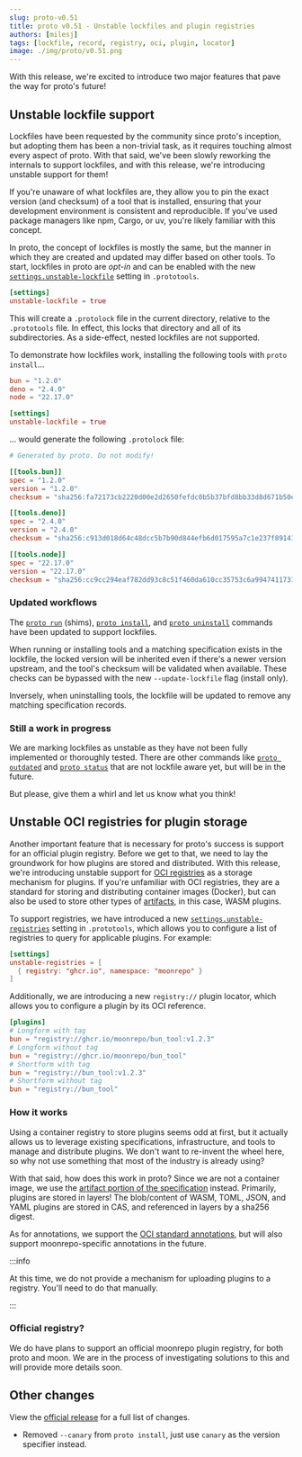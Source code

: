 ```yaml
---
slug: proto-v0.51
title: proto v0.51 - Unstable lockfiles and plugin registries
authors: [milesj]
tags: [lockfile, record, registry, oci, plugin, locator]
image: ./img/proto/v0.51.png
---
```


With this release, we're excited to introduce two major features that pave the way for proto's
future!

<!--truncate-->

## Unstable lockfile support

Lockfiles have been requested by the community since proto's inception, but adopting them has been a
non-trivial task, as it requires touching almost every aspect of proto. With that said, we've been
slowly reworking the internals to support lockfiles, and with this release, we're introducing
unstable support for them!

If you're unaware of what lockfiles are, they allow you to pin the exact version (and checksum) of a
tool that is installed, ensuring that your development environment is consistent and reproducible.
If you've used package managers like npm, Cargo, or uv, you're likely familiar with this concept.

In proto, the concept of lockfiles is mostly the same, but the manner in which they are created and
updated may differ based on other tools. To start, lockfiles in proto are _opt-in_ and can be
enabled with the new [`settings.unstable-lockfile`](/docs/proto/config#unstable-lockfile) setting in
`.prototools`.

```toml title=".prototools"
[settings]
unstable-lockfile = true
```

This will create a `.protolock` file in the current directory, relative to the `.prototools` file.
In effect, this locks that directory and all of its subdirectories. As a side-effect, nested
lockfiles are not supported.

To demonstrate how lockfiles work, installing the following tools with `proto install`...

```toml title=".prototools"
bun = "1.2.0"
deno = "2.4.0"
node = "22.17.0"

[settings]
unstable-lockfile = true
```

... would generate the following `.protolock` file:

```toml title=".protolock"
# Generated by proto. Do not modify!

[[tools.bun]]
spec = "1.2.0"
version = "1.2.0"
checksum = "sha256:fa72173cb2220d00e2d2650fefdc0b5b37bfd8bb33d8d671b50efb409c2f5745"

[[tools.deno]]
spec = "2.4.0"
version = "2.4.0"
checksum = "sha256:c913d018d64c48dcc5b7b90d844efb6d017595a7c1e237f89141df1b3ef8b962"

[[tools.node]]
spec = "22.17.0"
version = "22.17.0"
checksum = "sha256:cc9cc294eaf782dd93c8c51f460da610cc35753c6a9947411731524d16e97914"
```

### Updated workflows

The [`proto run`](/docs/proto/commands/run) (shims),
[`proto install`](/docs/proto/commands/install), and
[`proto uninstall`](/docs/proto/commands/uninstall) commands have been updated to support lockfiles.

When running or installing tools and a matching specification exists in the lockfile, the locked
version will be inherited even if there's a newer version upstream, and the tool's checksum will be
validated when available. These checks can be bypassed with the new `--update-lockfile` flag
(install only).

Inversely, when uninstalling tools, the lockfile will be updated to remove any matching
specification records.

### Still a work in progress

We are marking lockfiles as unstable as they have not been fully implemented or thoroughly tested.
There are other commands like [`proto outdated`](/docs/proto/commands/outdated) and
[`proto status`](/docs/proto/commands/status) that are not lockfile aware yet, but will be in the
future.

But please, give them a whirl and let us know what you think!

## Unstable OCI registries for plugin storage

Another important feature that is necessary for proto's success is support for an official plugin
registry. Before we get to that, we need to lay the groundwork for how plugins are stored and
distributed. With this release, we're introducing unstable support for
[OCI registries](https://opencontainers.org/) as a storage mechanism for plugins. If you're
unfamiliar with OCI registries, they are a standard for storing and distributing container images
(Docker), but can also be used to store other types of
[artifacts](https://oras.land/docs/concepts/artifact), in this case, WASM plugins.

To support registries, we have introduced a new
[`settings.unstable-registries`](/docs/proto/config#unstable-registries) setting in `.prototools`,
which allows you to configure a list of registries to query for applicable plugins. For example:

```toml title=".prototools"
[settings]
unstable-registries = [
  { registry: "ghcr.io", namespace: "moonrepo" }
]
```

Additionally, we are introducing a new `registry://` plugin locator, which allows you to configure a
plugin by its OCI reference.

```toml title=".prototools"
[plugins]
# Longform with tag
bun = "registry://ghcr.io/moonrepo/bun_tool:v1.2.3"
# Longform without tag
bun = "registry://ghcr.io/moonrepo/bun_tool"
# Shortform with tag
bun = "registry://bun_tool:v1.2.3"
# Shortform without tag
bun = "registry://bun_tool"
```

### How it works

Using a container registry to store plugins seems odd at first, but it actually allows us to
leverage existing specifications, infrastructure, and tools to manage and distribute plugins. We
don't want to re-invent the wheel here, so why not use something that most of the industry is
already using?

With that said, how does this work in proto? Since we are not a container image, we use the
[artifact portion of the specification](https://oras.land/docs/concepts/artifact) instead.
Primarily, plugins are stored in layers! The blob/content of WASM, TOML, JSON, and YAML plugins are
stored in CAS, and referenced in layers by a sha256 digest.

As for annotations, we support the
[OCI standard annotations](https://github.com/opencontainers/image-spec/blob/main/annotations.md),
but will also support moonrepo-specific annotations in the future.

:::info

At this time, we do not provide a mechanism for uploading plugins to a registry. You'll need to do
that manually.

:::

### Official registry?

We do have plans to support an official moonrepo plugin registry, for both proto and moon. We are in
the process of investigating solutions to this and will provide more details soon.

## Other changes

View the [official release](https://github.com/moonrepo/proto/releases/tag/v0.51.0) for a full list
of changes.

- Removed `--canary` from `proto install`, just use `canary` as the version specifier instead.
